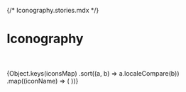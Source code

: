 {/* Iconography.stories.mdx */}



<Meta title="Icons/Iconography" />

# Iconography

<br />
<br />

<IconGallery>
  {Object.keys(iconsMap)
    .sort((a, b) => a.localeCompare(b))
    .map((iconName) => (
      <IconItem key={iconName} name={iconName}>
        <Icon size="sm" name={iconName} />
      </IconItem>
    ))}
</IconGallery>
